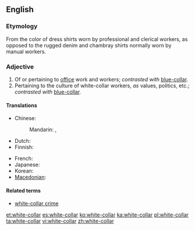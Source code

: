 ==English==

===Etymology===
From the color of dress shirts worn by professional and clerical workers, as opposed to the rugged denim and chambray shirts normally worn by manual workers.

===Adjective===
{{en-adj|head=[[white]]-[[collar]]}}

# Of or pertaining to [[office]] work and workers; ''contrasted with'' [[blue-collar]].
# Pertaining to the culture of white-collar workers, ''as'' values, politics, etc.; ''contrasted with'' [[blue-collar]].

====Translations====
{{trans-top|of or pertaining to office work and workers}}
* Chinese:
*: Mandarin: {{t+|cmn|白領|sc=Hani}}, {{t|cmn|白领|tr=báilǐng|sc=Hani}}
* Dutch: {{t|nl|witteboorden-}}
* Finnish: {{t|fi|valkokaulus-}}
{{trans-mid}}
* French: {{t+|fr|col blanc}}
* Japanese: {{t|ja|ホワイトカラー|tr=howaito karā|sc=Jpan}}
* Korean: {{t+|ko|화이트칼라|sc=Kore}}
* [[Macedonian]]: {{t|mk|канцелариски|m|tr=kanceláriski}}
{{trans-bottom}}

====Related terms====
* [[white-collar crime]]
[[et:white-collar]]
[[es:white-collar]]
[[ko:white-collar]]
[[ka:white-collar]]
[[pl:white-collar]]
[[ta:white-collar]]
[[vi:white-collar]]
[[zh:white-collar]]